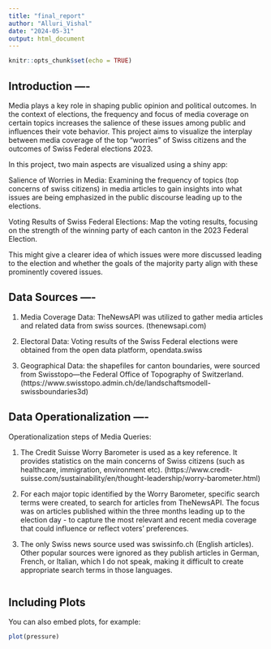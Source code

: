 ```yaml
---
title: "final_report"
author: "Alluri_Vishal"
date: "2024-05-31"
output: html_document
---
```


```r
knitr::opts_chunk$set(echo = TRUE)
```

## Introduction ----

Media plays a key role in shaping public opinion and political outcomes. In the context of elections, the frequency and focus of media coverage on certain topics increases the salience of these issues among public and influences their vote behavior. This project aims to visualize the interplay between media coverage of the top "worries" of Swiss citizens and the outcomes of Swiss Federal elections 2023.

In this project, two main aspects are visualized using a shiny app:

  Salience of Worries in Media: 
    Examining the frequency of topics (top concerns of swiss citizens) in media articles to       gain insights into what issues are being emphasized in the public discourse leading up to     the elections.

  Voting Results of Swiss Federal Elections: 
    Map the voting results, focusing on the strength of the winning party of each canton in       the 2023 Federal Election. 

This might give a clearer idea of which issues were more discussed leading to the election and whether the goals of the majority party align with these prominently covered issues.


## Data Sources ----

1. Media Coverage Data:
    TheNewsAPI was utilized to gather media articles and related data from swiss sources.
    (thenewsapi.com)

2. Electoral Data:
    Voting results of the Swiss Federal elections were obtained from the open data platform,      opendata.swiss
    
3. Geographical Data:
     the shapefiles for canton boundaries, were sourced from Swisstopo—the Federal Office of       Topography of Switzerland.         
     (https://www.swisstopo.admin.ch/de/landschaftsmodell-swissboundaries3d)
     

## Data Operationalization ----

Operationalization steps of Media Queries:

1) The Credit Suisse Worry Barometer is used as a key reference. It provides statistics on the    main concerns of Swiss citizens (such as healthcare, immigration, environment etc).
  (https://www.credit-suisse.com/sustainability/en/thought-leadership/worry-barometer.html)

2) For each major topic identified by the Worry Barometer, specific search terms were created,    to search for articles from TheNewsAPI. The focus was on articles published within the        three months leading up to the election day - to capture the most relevant and recent media    coverage that could influence or reflect voters' preferences.
   
3) The only Swiss news source used was swissinfo.ch (English articles). Other popular sources    were ignored as they publish articles in German, French, or Italian, which I do not speak,    making it difficult to create appropriate search terms in those languages.




```r

```

## Including Plots

You can also embed plots, for example:

```r
plot(pressure)
```

